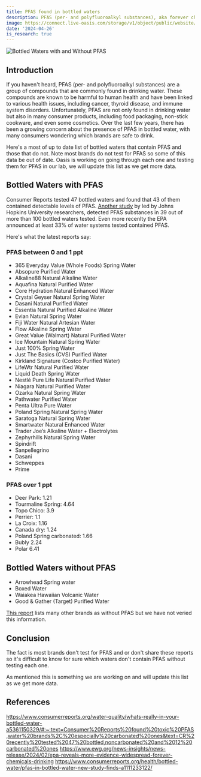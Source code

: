 ```yaml
---
title: PFAS found in bottled waters
description: PFAS (per- and polyfluoroalkyl substances), aka forever chemicals found in major bottled waters
image: https://connect.live-oasis.com/storage/v1/object/public/website/blog/bottled-water-pfas/Cell%20Phone%20Closeup.jpg
date: '2024-04-26'
is_research: true
---
```


<div className="relative overflow-hidden max-w-xl md:pt-4 rounded-lg">
  <img
    src="https://connect.live-oasis.com/storage/v1/object/public/website/blog/bottled-water-pfas/Cell%20Phone%20Closeup.jpg"
    alt="Bottled Waters with and Without PFAS"
    className="rounded-lg w-full object-contain object-center"
  />
</div>

## Introduction

If you haven't heard, PFAS (per- and polyfluoroalkyl substances) are a group of compounds that are commonly found in drinking water.
These compounds are known to be harmful to human health and have been linked to various health issues, including cancer, thyroid disease, and immune system disorders.
Unfortunately, PFAS are not only found in drinking water but also in many consumer products, including food packaging, non-stick cookware, and even some cosmetics.
Over the last few years, there has been a growing concern about the presence of PFAS in bottled water, with many consumers wondering which brands are safe to drink.

Here's a most of up to date list of bottled waters that contain PFAS and those that do not. Note most brands do not test for PFAS so some of this data be out of date.
Oasis is working on going through each one and testing them for PFAS in our lab, we will update this list as we get more data.

## Bottled Waters with PFAS

Consumer Reports tested 47 bottled waters and found that 43 of them contained detectable levels of PFAS. [Another study](https://www.sciencedirect.com/science/article/abs/pii/S0043135421004905?dgcid=rss_sd_all) by led by Johns Hopkins University researchers, detected PFAS substances in 39 out of more than 100 bottled waters tested.
Even more recenlty the EPA announced at least 33% of water systems tested contained PFAS.

Here's what the latest reports say:

### PFAS between 0 and 1 ppt

- 365 Everyday Value (Whole Foods) Spring Water
- Absopure Purified Water
- Alkaline88 Natural Alkaline Water
- Aquafina Natural Purified Water
- Core Hydration Natural Enhanced Water
- Crystal Geyser Natural Spring Water
- Dasani Natural Purified Water
- Essentia Natural Purified Alkaline Water
- Evian Natural Spring Water
- Fiji Water Natural Artesian Water
- Flow Alkaline Spring Water
- Great Value (Walmart) Natural Purified Water
- Ice Mountain Natural Spring Water
- Just 100% Spring Water
- Just The Basics (CVS) Purified Water
- Kirkland Signature (Costco Purified Water)
- LifeWtr Natural Purified Water
- Liquid Death Spring Water
- Nestlé Pure Life Natural Purified Water
- Niagara Natural Purified Water
- Ozarka Natural Spring Water
- Pathwater Purified Water
- Penta Ultra Pure Water
- Poland Spring Natural Spring Water
- Saratoga Natural Spring Water
- Smartwater Natural Enhanced Water
- Trader Joe’s Alkaline Water + Electrolytes
- Zephyrhills Natural Spring Water
- Spindrift
- Sanpellegrino
- Dasani
- Schweppes
- Prime

### PFAS over 1 ppt

- Deer Park: 1.21
- Tourmaline Spring: 4.64
- Topo Chico: 3.9
- Perrier: 1.1
- La Croix: 1.16
- Canada dry: 1.24
- Poland Spring carbonated: 1.66
- Bubly 2.24
- Polar 6.41

## Bottled Waters without PFAS

- Arrowhead Spring water
- Boxed Water
- Waiakea Hawaiian Volcanic Water
- Good & Gather (Target) Purified Water

[This report](https://dec.vermont.gov/sites/dec/files/documents/VT%20Bottled%20Water%20Non-Detect%20PFAS%20Results_0.pdf) lists many other brands as without PFAS but we have not veried this information.

## Conclusion

The fact is most brands don't test for PFAS and or don't share these reports so it's difficult to know for sure which waters don't contain PFAS without testing each one.

As mentioned this is something we are working on and will update this list as we get more data.

## References

https://www.consumerreports.org/water-quality/whats-really-in-your-bottled-water-a5361150329/#:~:text=Consumer%20Reports%20found%20toxic%20PFAS,water%20brands%2C%20especially%20carbonated%20ones&text=CR%20recently%20tested%2047%20bottled,noncarbonated%20and%2012%20carbonated%20ones
https://www.ewg.org/news-insights/news-release/2024/02/epa-reveals-more-evidence-widespread-forever-chemicals-drinking
https://www.consumerreports.org/health/bottled-water/pfas-in-bottled-water-new-study-finds-a1111233122/
